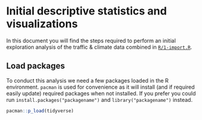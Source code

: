 # Initial descriptive statistics and visualizations

In this document you will find the steps required to perform an initial exploration analysis of the traffic & climate data combined in [`R/1-import.R`](../R/1-import.R).

## Load packages

To conduct this analysis we need a few packages loaded in the R environment. `pacman` is used for convenience as it will install (and if required easily update) required packages when not installed. If you prefer you could run `install.packages("packagename")` and `library("packagename")` instead.

```r
pacman::p_load(tidyverse)
```
